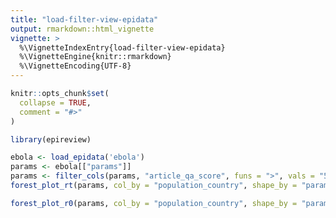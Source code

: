 ```yaml
---
title: "load-filter-view-epidata"
output: rmarkdown::html_vignette
vignette: >
  %\VignetteIndexEntry{load-filter-view-epidata}
  %\VignetteEngine{knitr::rmarkdown}
  %\VignetteEncoding{UTF-8}
---
```


```r
knitr::opts_chunk$set(
  collapse = TRUE,
  comment = "#>"
)
```

```r
library(epireview)
```

```r
ebola <- load_epidata('ebola')
params <- ebola[["params"]]
params <- filter_cols(params, "article_qa_score", funs = ">", vals = "50")
forest_plot_rt(params, col_by = "population_country", shape_by = "parameter_value_type")

forest_plot_r0(params, col_by = "population_country", shape_by = "parameter_value_type")

```

